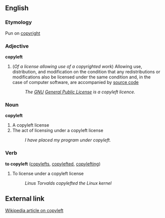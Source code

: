 ==English==
=== Etymology ===
Pun on [[copyright]]

=== Adjective ===
'''copyleft''' 

# (''Of a license allowing use of a copyrighted work'') Allowing use, distribution, and modification on the condition that any redistributions or modifications also be licensed under the same condition and, in the case of computer software, are accompanied by [[source code]]
#: ''The [[GNU]] [[General Public License]] is a copyleft licence.''

=== Noun ===
'''copyleft''' 

# A copyleft license
# The act of licensing under a copyleft license
#: ''I have placed my program under copyleft.''

=== Verb ===
'''to copyleft''' ([[copylefts]], [[copylefted]], [[copylefting]])

# To license under a copyleft license
#: ''Linus Torvalds copylefted the Linux kernel''

==External link==
[[w:copyleft|Wikipedia article on copyleft]]